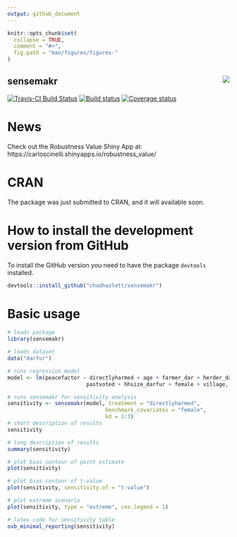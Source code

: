 ```yaml
---
output: github_document
---
```


<!-- README.md is generated from README.Rmd. Please edit that file -->

```r
knitr::opts_chunk$set(
  collapse = TRUE,
  comment = "#>",
  fig.path = "man/figures/figures-"
)
```
## sensemakr <img src="tools/sensemakr-logo-small.png" align="right" />

[![Travis-CI Build Status](https://travis-ci.org/chadhazlett/sensemakr.svg?branch=master)](https://travis-ci.org/chadhazlett/sensemakr)
[![Build status](https://ci.appveyor.com/api/projects/status/utoc0803j4fxoje3?svg=true)](https://ci.appveyor.com/project/carloscinelli/sensemakr)
[![Coverage status](https://codecov.io/gh/chadhazlett/sensemakr/branch/master/graph/badge.svg)](https://codecov.io/github/chadhazlett/sensemakr?branch=master)

# News

Check out the Robustness Value Shiny App at: https://carloscinelli.shinyapps.io/robustness_value/

# CRAN

The package was just submitted to CRAN, and it will available soon.

# How to install the development version from GitHub

To install the GitHub version you need to have the package `devtools` installed.

```r
devtools::install_github("chadhazlett/sensemakr")
```

# Basic usage


```r
# loads package
library(sensemakr)

# loads dataset
data("darfur")

# runs regression model
model <- lm(peacefactor ~ directlyharmed + age + farmer_dar + herder_dar +
                         pastvoted + hhsize_darfur + female + village, data = darfur)

# runs sensemakr for sensitivity analysis
sensitivity <- sensemakr(model, treatment = "directlyharmed",
                               benchmark_covariates = "female",
                               kd = 1:3)
# short description of results
sensitivity

# long description of results
summary(sensitivity)

# plot bias contour of point estimate
plot(sensitivity)

# plot bias contour of t-value
plot(sensitivity, sensitivity.of = "t-value")

# plot extreme scenario
plot(sensitivity, type = "extreme", cex.legend = 1)

# latex code for sensitivity table
ovb_minimal_reporting(sensitivity)
```

